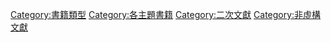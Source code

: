 {{Commonscat|Non-fiction books|非小說類書籍}}

[[Category:書籍類型|Category:書籍類型]]
[[Category:各主題書籍|Category:各主題書籍]]
[[Category:二次文獻|Category:二次文獻]]
[[Category:非虛構文獻|Category:非虛構文獻]]